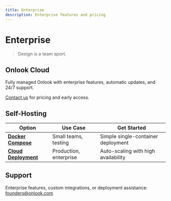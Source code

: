 ```yaml
---
title: Enterprise
description: Enterprise features and pricing
---
```


# Enterprise

> Design is a team sport.

## Onlook Cloud

Fully managed Onlook with enterprise features, automatic updates, and 24/7 support.

[Contact us](mailto:founders@onlook.com) for pricing and early access.

## Self-Hosting

| Option | Use Case | Get Started |
|--------|----------|-------------|
| **[Docker Compose](/self-hosting/docker-compose)** | Small teams, testing | Simple single-container deployment |
| **[Cloud Deployment](/self-hosting/cloud-deployment)** | Production, enterprise | Auto-scaling with high availability |

## Support

Enterprise features, custom integrations, or deployment assistance: [founders@onlook.com](mailto:founders@onlook.com)